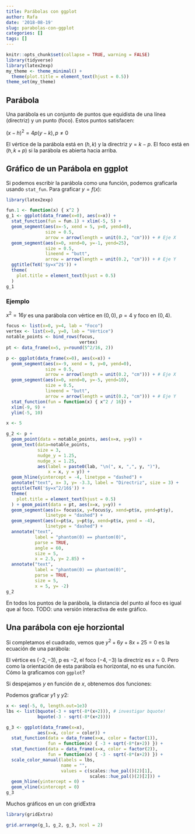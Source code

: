 ```yaml
---
title: Parábolas con ggplot
author: Rafa
date: '2018-08-19'
slug: parabolas-con-ggplot
categories: []
tags: []
---
```

```r
knitr::opts_chunk$set(collapse = TRUE, warning = FALSE)
library(tidyverse)
library(latex2exp)
my_theme <- theme_minimal() + 
  theme(plot.title = element_text(hjust = 0.5))
theme_set(my_theme)
```


## Parábola
Una parábola es un conjunto de puntos que equidista de una línea (directriz) y un punto (foco). Estos puntos satisfacen:

$(x-h)^2=4p(y-k), p \neq 0$

El vértice de la parábola está en $(h,k)$ y la directriz $y=k-p$. El foco está en $(h, k+p)$ si la parábola es abierta hacia arriba.

## Gráfico de un Parábola en ggplot
Si podemos escribir la parábola como una función, podemos graficarla usando `stat_fun`. Para graficar $y=f(x)$:

```r
library(latex2exp)

fun.1 <- function(x) { x^2 }
g_1 <- ggplot(data_frame(x=0), aes(x=x)) + 
  stat_function(fun = fun.1) + xlim(-5, 5) + 
  geom_segment(aes(x=-5, xend = 5, y=0, yend=0),
               size = 0.5,
               arrow = arrow(length = unit(0.2, "cm"))) + # Eje X
  geom_segment(aes(x=0, xend=0, y=-1, yend=25),
               size = 0.5,
               lineend = "butt",
               arrow = arrow(length = unit(0.2, "cm"))) + # Eje Y 
  ggtitle(TeX('$y=x^2$')) + 
  theme(
    plot.title = element_text(hjust = 0.5)
  ) 
g_1
```



### Ejemplo
$x^2=16y$ es una parábola con vértice en $(0,0)$, $p = 4$ y foco en $(0,4)$.

```r
focus <- list(x=0, y=4, lab = "Foco")
vertex <- list(x=0, y=0, lab = "Vértice")
notable_points <- bind_rows(focus, 
                            vertex)
pt <- data_frame(x=5, y=round(5^2/16, 2))

p <- ggplot(data_frame(x=0), aes(x=x)) +
  geom_segment(aes(x=-9, xend = 9, y=0, yend=0),
               size = 0.5,
               arrow = arrow(length = unit(0.2, "cm"))) + # Eje X
  geom_segment(aes(x=0, xend=0, y=-5, yend=10),
               size = 0.5,
               lineend = "butt",
               arrow = arrow(length = unit(0.2, "cm"))) + # Eje Y
  stat_function(fun = function(x) { x^2 / 16}) + 
  xlim(-9, 9) + 
  ylim(-5, 10)

x <- 5

g_2 <- p +
  geom_point(data = notable_points, aes(x=x, y=y)) + 
  geom_text(data=notable_points, 
            size = 3,
            nudge_y = 1.25,
            nudge_x = 1.25,
            aes(label = paste0(lab, "\n(", x, ",", y, ")"), 
                x = x, y = y)) + 
  geom_hline(yintercept = -4, linetype = "dashed") + 
  annotate("text", x= 3, y= -3.3, label = "Directriz", size = 3) +
  ggtitle(TeX('$y=x^2/16$')) + 
  theme(
    plot.title = element_text(hjust = 0.5)
  ) + geom_point(data = pt, aes(x=x, y=y)) + 
  geom_segment(aes(x= focus$x, y=focus$y, xend=pt$x, yend=pt$y),
               linetype = "dashed") + 
  geom_segment(aes(x=pt$x, y=pt$y, xend=pt$x, yend = -4),
               linetype = "dashed") + 
  annotate("text", 
           label = "phantom(0) == phantom(0)", 
           parse = TRUE,
           angle = 60,
           size = 5,
           x = 2.5, y= 2.85) + 
  annotate("text", 
           label = "phantom(0) == phantom(0)", 
           parse = TRUE,
           size = 5,
           x = 5, y= -2)
g_2
```

En todos los puntos de la parábola, la distancia del punto al foco es igual que al foco. TODO: una versión interactiva de este gráfico.


## Una parábola con eje horziontal
Si completamos el cuadrado, vemos que $y^2+6y+8x+25 = 0$ es la ecuación de una parábola:

\begin{align}
y^2+6y+8x+25 &= 0\\
y^2+6y+9+8x+25-9  &= 0\\
(y+3)^2 &= -16-8x\\
(y+3)^2 &= 4(-2)(x+2)
\end{align}

El vértice es $(-2, -3)$, p es $-2$, el foco $(-4,-3)$ la directriz es $x=0$. Pero como la orientación de esta parábola es horizontal, no es una función. Cómo la graficamos con `ggplot`?

Si despejamos $y$ en función de $x$, obtenemos dos funciones:
\begin{align}
(y+3)^2 &= (-8)(x+2)\\
y     &= -3 \pm \sqrt{-8(x+2)}\\
y_1  &=-3 + \sqrt{-8(x+2)}\\
y_2 &=-3 - \sqrt{-8(x+2)}\\
\end{align}

Podemos graficar $y1$ y $y2$:
  
```r
x <- seq(-5, 0, length.out=1e3)
lbs <- list(bquote(-3 + sqrt(-8*(x+2))), # investigar bquote!
            bquote(-3 - sqrt(-8*(x+2))))

g_3 <- ggplot(data_frame(x=x), 
            aes(x=x, color = color)) + 
  stat_function(data = data_frame(x=x, color = factor(1)),
                fun = function(x) { -3 + sqrt(-8*(x+2)) }) + 
  stat_function(data = data_frame(x=x, color = factor(2)),
                fun = function(x) { -3 - sqrt(-8*(x+2)) }) + 
  scale_color_manual(labels = lbs,
                     name = "",
                     values = c(scales::hue_pal()(2)[1], 
                                scales::hue_pal()(2)[2])) + 
  geom_hline(yintercept = 0) + 
  geom_vline(xintercept = 0)
g_3
```

Muchos gráficos en un con gridExtra

```r
library(gridExtra)

grid.arrange(g_1, g_2, g_3, ncol = 2)
```